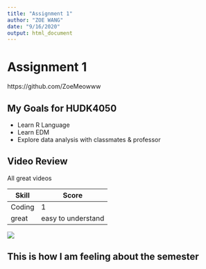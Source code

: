 ```yaml
---
title: "Assignment 1"
author: "ZOE WANG"
date: "9/16/2020"
output: html_document
---
```


# Assignment 1
https://github.com/ZoeMeowww

## My Goals for HUDK4050
* Learn R Language
* Learn EDM
* Explore data analysis with classmates & professor

## Video Review
All great videos

| Skill  | Score |
|--------|-------|
| Coding | 1 |
| great  | easy to understand |

![](pic.jpg)

## This is how I am feeling about the semester
